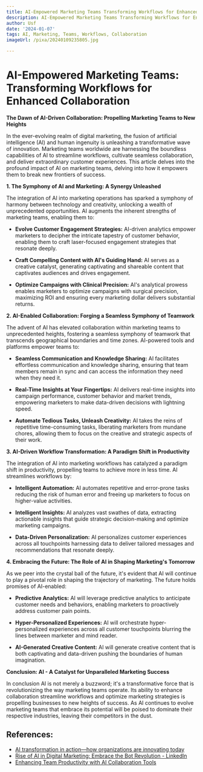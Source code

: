 ```yaml
---
title: AI-Empowered Marketing Teams Transforming Workflows for Enhanced Collaboration
description: AI-Empowered Marketing Teams Transforming Workflows for Enhanced Collaboration
author: Usf
date: '2024-01-07'
tags: AI, Marketing, Teams, Workflows, Collaboration
imageUrl: /pixa/20240109235805.jpg

---
```

# AI-Empowered Marketing Teams: Transforming Workflows  for Enhanced  Collaboration

**The Dawn of AI-Driven Collaboration: Propelling Marketing Teams to New Heights**

In the ever-evolving realm of digital marketing, the fusion of artificial intelligence  (AI) and human ingenuity is unleashing a transformative wave of innovation. Marketing teams worldwide are harnessing the boundless capabilities of AI to streamline workflows, cultivate seamless collaboration, and deliver extraordinary customer experiences. This article delves into  the profound impact of AI  on marketing teams, delving into how it empowers them to break  new frontiers of success.

**1. The Symphony of AI and Marketing: A Synergy  Unleashed**

The integration of AI into marketing operations has sparked a symphony  of  harmony between technology and creativity, unlocking a wealth of unprecedented opportunities. AI augments the inherent strengths of  marketing teams, enabling them to:

*  **Evolve Customer Engagement Strategies:** AI-driven analytics empower marketers to decipher the  intricate tapestry of customer behavior, enabling them to craft  laser-focused engagement strategies that resonate deeply.

* **Craft Compelling Content with AI's  Guiding Hand:**  AI serves as a creative catalyst, generating captivating and shareable content that captivates audiences and drives  engagement.

* **Optimize  Campaigns with Clinical Precision:** AI's analytical prowess enables marketers to optimize campaigns with surgical precision, maximizing ROI  and ensuring every marketing dollar delivers substantial returns.

**2. AI-Enabled Collaboration: Forging a Seamless  Symphony of Teamwork**

The advent of  AI has elevated collaboration within marketing teams to unprecedented heights, fostering a seamless symphony of teamwork that transcends geographical boundaries and time zones.  AI-powered tools and platforms empower teams  to:

* **Seamless Communication and  Knowledge Sharing:** AI facilitates  effortless communication  and knowledge sharing, ensuring that team members remain in sync and can  access the information they need  when they need it.

* **Real-Time Insights at  Your Fingertips:** AI delivers real-time insights into campaign performance, customer behavior and market trends, empowering marketers to make data-driven decisions  with lightning speed.

* **Automate  Tedious Tasks, Unleash Creativity:** AI takes the reins of repetitive time-consuming tasks, liberating marketers from  mundane chores, allowing them to focus on  the creative and strategic aspects of their work.

**3. AI-Driven Workflow Transformation: A Paradigm Shift in  Productivity**

The integration of AI into marketing workflows has catalyzed a  paradigm shift in productivity, propelling teams to achieve more in less time. AI  streamlines workflows  by:

* **Intelligent  Automation:** AI automates repetitive and error-prone  tasks reducing the risk of human error  and freeing up marketers to focus on higher-value activities.

* **Intelligent Insights:** AI analyzes vast swathes of data, extracting actionable insights that guide strategic decision-making and optimize marketing campaigns.

* **Data-Driven Personalization:** AI personalizes customer experiences across all touchpoints harnessing data to deliver tailored messages and recommendations  that resonate deeply.

**4. Embracing the Future: The Role  of  AI in Shaping Marketing's  Tomorrow**

As  we peer into  the  crystal ball of the future, it's evident that  AI will continue to  play a pivotal role in shaping the trajectory of marketing. The future  holds promises of AI-enabled:

* **Predictive Analytics:** AI will leverage  predictive analytics to anticipate customer needs and behaviors, enabling marketers to proactively address customer pain points.

* **Hyper-Personalized Experiences:** AI will orchestrate hyper-personalized experiences across all customer touchpoints blurring the lines between marketer and mind reader.

* **AI-Generated Creative Content:** AI will  generate creative content that is both  captivating and  data-driven pushing the boundaries of human imagination.

**Conclusion: AI - A Catalyst for Unparalleled Marketing Success**

In conclusion AI is not merely a buzzword; it's  a transformative force that is revolutionizing the way  marketing teams operate. Its ability to enhance collaboration streamline workflows and optimize marketing strategies is propelling businesses to  new heights of success. As AI continues to  evolve marketing teams that  embrace its potential will be poised to dominate their respective industries, leaving their  competitors in the dust.

## References:
- [AI transformation in action—how organizations are innovating today](https://www.microsoft.com/en-us/microsoft-cloud/blog/2023/11/02/ai-transformation-in-action-how-organizations-are-innovating-today/)
- [Rise of AI in Digital Marketing: Embrace the Bot Revolution - LinkedIn](https://www.linkedin.com/pulse/rise-ai-digital-marketing-embrace-bot-revolution-info-hub-digital)
- [Enhancing Team Productivity with AI Collaboration Tools](https://www.neweratech.com/us/blog/enhancing-team-productivity-with-ai-collaboration-tools/)
